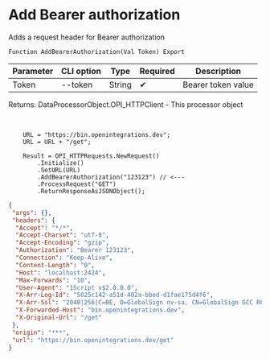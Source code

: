 ﻿---
sidebar_position: 2
description: Add Bearer authorization and other functions to work with HTTP-client in the Open Integration Package, a free open-source integration library for 1C:Enterprise 8, OneScript and CLI
keywords: [1C, 1С, 1С:Enterprise, 1С:Enterprise 8.3, API, Integration, Services, Exchange, OneScript, CLI, HTTP-client]
---


# Add Bearer authorization
 Adds a request header for Bearer authorization



`Function AddBearerAuthorization(Val Token) Export`

  | Parameter | CLI option | Type | Required | Description |
  |-|-|-|-|-|
  | Token | --token | String | &#x2714; | Bearer token value |

  
  Returns:  DataProcessorObject.OPI_HTTPClient - This processor object

<br/>



```bsl title="1C:Enterprise/OneScript code example"
    URL = "https://bin.openintegrations.dev";
    URL = URL + "/get";

    Result = OPI_HTTPRequests.NewRequest()
        .Initialize()
        .SetURL(URL)
        .AddBearerAuthorization("123123") // <---
        .ProcessRequest("GET")
        .ReturnResponseAsJSONObject();
```
 



```json title="Result"
{
 "args": {},
 "headers": {
  "Accept": "*/*",
  "Accept-Charset": "utf-8",
  "Accept-Encoding": "gzip",
  "Authorization": "Bearer 123123",
  "Connection": "Keep-Alive",
  "Content-Length": "0",
  "Host": "localhost:2424",
  "Max-Forwards": "10",
  "User-Agent": "1Script v$2.0.0.0",
  "X-Arr-Log-Id": "5025c142-a51d-402a-bbed-d1fae175d4f6",
  "X-Arr-Ssl": "2048|256|C=BE, O=GlobalSign nv-sa, CN=GlobalSign GCC R6 AlphaSSL CA 2025|CN=*.openintegrations.dev",
  "X-Forwarded-Host": "bin.openintegrations.dev",
  "X-Original-Url": "/get"
 },
 "origin": "***",
 "url": "https://bin.openintegrations.dev/get"
}
```
